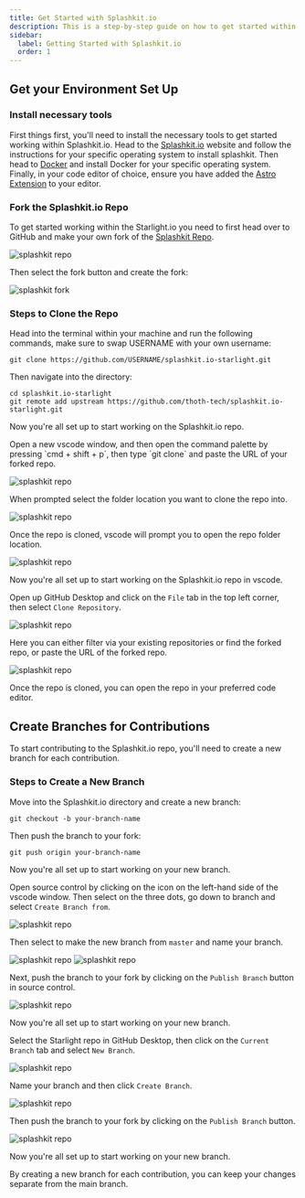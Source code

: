 ```yaml
---
title: Get Started with Splashkit.io
description: This is a step-by-step guide on how to get started within the SplashKit Starlight Repo.
sidebar:
  label: Getting Started with Splashkit.io
  order: 1
---
```



## Get your Environment Set Up

### Install necessary tools

First things first, you'll need to install the necessary tools to get started working within Splashkit.io.
Head to the [Splashkit.io](https://splashkit.io/) website and follow the instructions for your specific
operating system to install splashkit. Then head to [Docker](https://docs.docker.com/engine/install/)
and install Docker for your specific operating system. Finally, in your code editor of choice, ensure
you have added the [Astro Extension](https://docs.astro.build/en/editor-setup/) to your editor.

### Fork the Splashkit.io Repo

To get started working within the Starlight.io you need to first head over to GitHub and make your
own fork of the [Splashkit Repo](https://github.com/thoth-tech/splashkit.io-starlight).

![splashkit repo](./images/starlightrepo.png)

Then select the fork button and create the fork:

![splashkit fork](./images/splashkitfork.png)

### Steps to Clone the Repo

<Tabs syncKey="github-management">
<TabItem label="Via CLI">
Head into the terminal within your machine and run the following commands, make sure to swap USERNAME
with your own username:

```shell
git clone https://github.com/USERNAME/splashkit.io-starlight.git
```

Then navigate into the directory:

```shell
cd splashkit.io-starlight
git remote add upstream https://github.com/thoth-tech/splashkit.io-starlight.git
```

Now you're all set up to start working on the Splashkit.io repo.

</TabItem>
<TabItem label="Via vscode">
Open a new vscode window, and then open the command palette by pressing `cmd + shift + p`, then type
`git clone` and paste the URL of your forked repo.

![splashkit repo](./images/gitclone.gif)

When prompted select the folder location you want to clone the repo into.

![splashkit repo](./images/cloningrepo.png)

Once the repo is cloned, vscode will prompt you to open the repo folder location.

![splashkit repo](./images/openrepo.png)

Now you're all set up to start working on the Splashkit.io repo in vscode.

</TabItem>
<TabItem label="Via GitHub Desktop">

Open up GitHub Desktop and click on the `File` tab in the top left corner, then select `Clone Repository`.

![splashkit repo](./images/clonegitdesk.png)

Here you can either filter via your existing repositories or find the forked repo, or paste the URL
of the forked repo.

![splashkit repo](./images/cloneurlgitdesk.png)

Once the repo is cloned, you can open the repo in your preferred code editor.

</TabItem>
</Tabs>

## Create Branches for Contributions

To start contributing to the Splashkit.io repo, you'll need to create a new branch for each contribution.

### Steps to Create a New Branch

<Tabs syncKey="github-management">
<TabItem label="Via CLI">
Move into the Splashkit.io directory and create a new branch:

```shell
git checkout -b your-branch-name
```

Then push the branch to your fork:
  
```shell
git push origin your-branch-name
```

Now you're all set up to start working on your new branch.

</TabItem>
<TabItem label="Via vscode">

Open source control by clicking on the icon on the left-hand side of the vscode window. Then select
on the three dots, go down to branch and select `Create Branch from`.

![splashkit repo](./images/newbranch-vscode.png)

Then select to make the new branch from `master` and name your branch.

![splashkit repo](./images/addbranch-vscode.png)
![splashkit repo](./images/namebranch-vscode.png)

Next, push the branch to your fork by clicking on the `Publish Branch` button in source control.

![splashkit repo](./images/publishbranch-vscode.png)

Now you're all set up to start working on your new branch.

</TabItem>
<TabItem label="Via GitHub Desktop">

Select the Starlight repo in GitHub Desktop, then click on the `Current Branch` tab and select `New Branch`.

![splashkit repo](./images/addbranch-gitdesk.png)

Name your branch and then click `Create Branch`.

![splashkit repo](./images/namebranch-gitdesk.png)

Then push the branch to your fork by clicking on the `Publish Branch` button.

![splashkit repo](./images/publishbranch-gitdesk.png)

Now you're all set up to start working on your new branch.

</TabItem>
</Tabs>

By creating a new branch for each contribution, you can keep your changes separate from the main branch.

